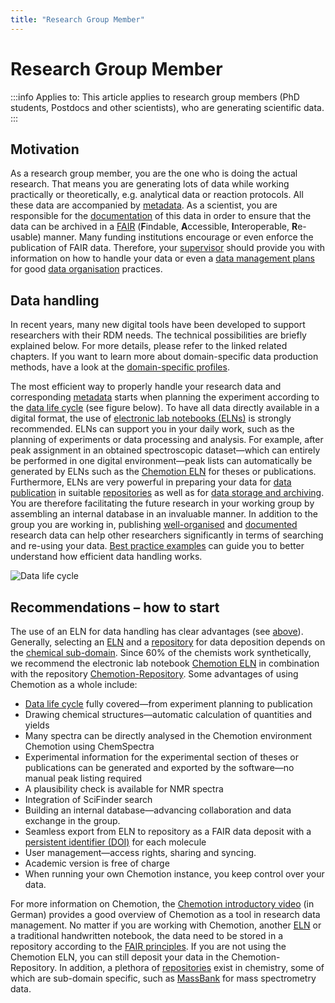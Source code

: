 ```yaml
---
title: "Research Group Member"
---
```


# Research Group Member

:::info Applies to:
This article applies to research group members (PhD students, Postdocs and other scientists), who are generating scientific data.
:::

## Motivation

As a research group member, you are the one who is doing the actual research. That means you are generating lots of data while working practically or theoretically, e.g. analytical data or reaction protocols. All these data are accompanied by [metadata](/docs/topics/metadata). As a scientist, you are responsible for the [documentation](/docs/data/data_documentation) of this data in order to ensure that the data can be archived in a [FAIR](/docs/topics/fair) (**F**indable, **A**ccessible, **I**nteroperable, **R**e-usable) manner. Many funding institutions encourage or even enforce the publication of FAIR data. Therefore, your [supervisor](/docs/role/research_group_leader) should provide you with information on how to handle your data or even a [data management plans](/docs/data/dmp) for good [data organisation](/docs/data/data_organisation) practices.

## Data handling

In recent years, many new digital tools have been developed to support researchers with their RDM needs. The technical possibilities are briefly explained below. For more details, please refer to the linked related chapters. If you want to learn more about domain-specific data production methods, have a look at the [domain-specific profiles](/docs/domains/guide).

The most efficient way to properly handle your research data and corresponding [metadata](/docs/topics/metadata) starts when planning the experiment according to the [data life cycle](/docs/topics/data_life_cycle) (see figure below). To have all data directly available in a digital format, the use of [electronic lab notebooks (ELNs)](/docs/topics/eln) is strongly recommended. ELNs can support you in your daily work, such as the planning of experiments or data processing and analysis. For example, after peak assignment in an obtained spectroscopic dataset—which can entirely be performed in one digital environment—peak lists can automatically be generated by ELNs such as the [Chemotion ELN](https://eln.chemotion.net/home) for theses or publications. Furthermore, ELNs are very powerful in preparing your data for [data publication](/docs/data/data_publication) in suitable [repositories](/docs/topics/repositories) as well as for [data storage and archiving](/docs/data/data_storage). You are therefore facilitating the future research in your working group by assembling an internal database in an invaluable manner. In addition to the group you are working in, publishing [well-organised](/docs/data/data_organisation) and [documented](/docs/data/data_documentation) research data can help other researchers significantly in terms of searching and re-using your data. [Best practice examples](/docs/topics/best_practice) can guide you to better understand how efficient data handling works.

![Data life cycle](/img/Intro/N4C_DataLifecycle.svg)

## Recommendations – how to start

The use of an ELN for data handling has clear advantages (see [above](#data-handling)). Generally, selecting an [ELN](/docs/topics/eln) and a [repository](/docs/topics/repositories) for data deposition depends on the [chemical sub-domain](/docs/domains/guide). Since 60% of the chemists work synthetically, we recommend the electronic lab notebook [Chemotion ELN](https://www.chemotion.net/chemotionsaurus/) in combination with the repository [Chemotion-Repository](https://www.chemotion-repository.net/welcome). Some advantages of using Chemotion as a whole include:

- [Data life cycle](/docs/topics/data_life_cycle) fully covered—from experiment planning to publication
- Drawing chemical structures—automatic calculation of quantities and yields
- Many spectra can be directly analysed in the Chemotion environment Chemotion using ChemSpectra
- Experimental information for the experimental section of theses or publications can be generated and exported by the software—no manual peak listing required
- A plausibility check is available for NMR spectra
- Integration of SciFinder search
- Building an internal database—advancing collaboration and data exchange in the group.
- Seamless export from ELN to repository as a FAIR data deposit with a [persistent identifier (DOI)](/docs/topics/pid) for each molecule
- User management—access rights, sharing and syncing.
- Academic version is free of charge
- When running your own Chemotion instance, you keep control over your data.

For more information on Chemotion, the [Chemotion introductory video](https://www.youtube.com/watch?v=tZHaP6DW-Dw) (in German) provides a good overview of Chemotion as a tool in research data management. No matter if you are working with Chemotion, another [ELN](/docs/topics/eln) or a traditional handwritten notebook, the data need to be stored in a repository according to the [FAIR principles](/docs/topics/fair). If you are not using the Chemotion ELN, you can still deposit your data in the Chemotion-Repository. In addition, a plethora of [repositories](/docs/topics/repositories) exist in chemistry, some of which are sub-domain specific, such as [MassBank](https://massbank.eu/MassBank/) for mass spectrometry data.
